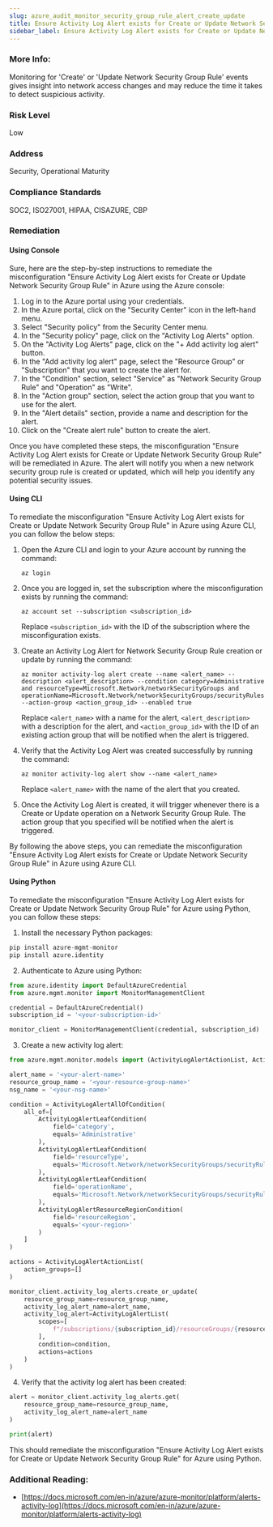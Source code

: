 ```yaml
---
slug: azure_audit_monitor_security_group_rule_alert_create_update
title: Ensure Activity Log Alert exists for Create or Update Network Security Group Rule
sidebar_label: Ensure Activity Log Alert exists for Create or Update Network Security Group Rule
---
```


### More Info:

Monitoring for 'Create' or 'Update Network Security Group Rule' events gives insight into network access changes and may reduce the time it takes to detect suspicious activity.

### Risk Level

Low

### Address

Security, Operational Maturity

### Compliance Standards

SOC2, ISO27001, HIPAA, CISAZURE, CBP

### Remediation

#### Using Console

Sure, here are the step-by-step instructions to remediate the misconfiguration "Ensure Activity Log Alert exists for Create or Update Network Security Group Rule" in Azure using the Azure console:

1. Log in to the Azure portal using your credentials.
2. In the Azure portal, click on the "Security Center" icon in the left-hand menu.
3. Select "Security policy" from the Security Center menu.
4. In the "Security policy" page, click on the "Activity Log Alerts" option.
5. On the "Activity Log Alerts" page, click on the "+ Add activity log alert" button.
6. In the "Add activity log alert" page, select the "Resource Group" or "Subscription" that you want to create the alert for.
7. In the "Condition" section, select "Service" as "Network Security Group Rule" and "Operation" as "Write".
8. In the "Action group" section, select the action group that you want to use for the alert.
9. In the "Alert details" section, provide a name and description for the alert.
10. Click on the "Create alert rule" button to create the alert.

Once you have completed these steps, the misconfiguration "Ensure Activity Log Alert exists for Create or Update Network Security Group Rule" will be remediated in Azure. The alert will notify you when a new network security group rule is created or updated, which will help you identify any potential security issues.

#### Using CLI

To remediate the misconfiguration "Ensure Activity Log Alert exists for Create or Update Network Security Group Rule" in Azure using Azure CLI, you can follow the below steps:

1. Open the Azure CLI and login to your Azure account by running the command:

   ```
   az login
   ```

2. Once you are logged in, set the subscription where the misconfiguration exists by running the command:

   ```
   az account set --subscription <subscription_id>
   ```

   Replace `<subscription_id>` with the ID of the subscription where the misconfiguration exists.

3. Create an Activity Log Alert for Network Security Group Rule creation or update by running the command:

   ```
   az monitor activity-log alert create --name <alert_name> --description <alert_description> --condition category=Administrative and resourceType=Microsoft.Network/networkSecurityGroups and operationName=Microsoft.Network/networkSecurityGroups/securityRules/write --action-group <action_group_id> --enabled true
   ```

   Replace `<alert_name>` with a name for the alert, `<alert_description>` with a description for the alert, and `<action_group_id>` with the ID of an existing action group that will be notified when the alert is triggered.

4. Verify that the Activity Log Alert was created successfully by running the command:

   ```
   az monitor activity-log alert show --name <alert_name>
   ```

   Replace `<alert_name>` with the name of the alert that you created.

5. Once the Activity Log Alert is created, it will trigger whenever there is a Create or Update operation on a Network Security Group Rule. The action group that you specified will be notified when the alert is triggered.

By following the above steps, you can remediate the misconfiguration "Ensure Activity Log Alert exists for Create or Update Network Security Group Rule" in Azure using Azure CLI.

#### Using Python

To remediate the misconfiguration "Ensure Activity Log Alert exists for Create or Update Network Security Group Rule" for Azure using Python, you can follow these steps:

1. Install the necessary Python packages: 

```python
pip install azure-mgmt-monitor
pip install azure.identity
```

2. Authenticate to Azure using Python:

```python
from azure.identity import DefaultAzureCredential
from azure.mgmt.monitor import MonitorManagementClient

credential = DefaultAzureCredential()
subscription_id = '<your-subscription-id>'

monitor_client = MonitorManagementClient(credential, subscription_id)
```

3. Create a new activity log alert:

```python
from azure.mgmt.monitor.models import (ActivityLogAlertActionList, ActivityLogAlertAllOfCondition, ActivityLogAlertLeafCondition, ActivityLogAlertList, ActivityLogAlertResourceRegionCondition)

alert_name = '<your-alert-name>'
resource_group_name = '<your-resource-group-name>'
nsg_name = '<your-nsg-name>'

condition = ActivityLogAlertAllOfCondition(
    all_of=[
        ActivityLogAlertLeafCondition(
            field='category',
            equals='Administrative'
        ),
        ActivityLogAlertLeafCondition(
            field='resourceType',
            equals='Microsoft.Network/networkSecurityGroups/securityRules'
        ),
        ActivityLogAlertLeafCondition(
            field='operationName',
            equals='Microsoft.Network/networkSecurityGroups/securityRules/write'
        ),
        ActivityLogAlertResourceRegionCondition(
            field='resourceRegion',
            equals='<your-region>'
        )
    ]
)

actions = ActivityLogAlertActionList(
    action_groups=[]
)

monitor_client.activity_log_alerts.create_or_update(
    resource_group_name=resource_group_name,
    activity_log_alert_name=alert_name,
    activity_log_alert=ActivityLogAlertList(
        scopes=[
            f"/subscriptions/{subscription_id}/resourceGroups/{resource_group_name}/providers/Microsoft.Network/networkSecurityGroups/{nsg_name}"
        ],
        condition=condition,
        actions=actions
    )
)
```

4. Verify that the activity log alert has been created:

```python
alert = monitor_client.activity_log_alerts.get(
    resource_group_name=resource_group_name,
    activity_log_alert_name=alert_name
)

print(alert)
```

This should remediate the misconfiguration "Ensure Activity Log Alert exists for Create or Update Network Security Group Rule" for Azure using Python.


### Additional Reading:

- [https://docs.microsoft.com/en-in/azure/azure-monitor/platform/alerts-activity-log](https://docs.microsoft.com/en-in/azure/azure-monitor/platform/alerts-activity-log) 

